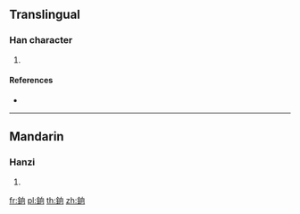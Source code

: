 {{character info/new}}
==Translingual==

===Han character===
{{Han char|rn=167|rad=金|as=06|sn=14|four=|canj=CHBR}}

# {{defn|Han|sort=金06}}

====References====
* {{Han ref|kx=1304.040|dkj=40360|hdz=64199.020|uh=9284|ud=37508}}

----

==Mandarin==

===Hanzi===
{{cmn-hanzi|pin=[[shàng]] ([[shang4]])|wg=shang<sup>4</sup>}}

# {{defn|lang=cmn|sort=金06}}

[[fr:銄]]
[[pl:銄]]
[[th:銄]]
[[zh:銄]]